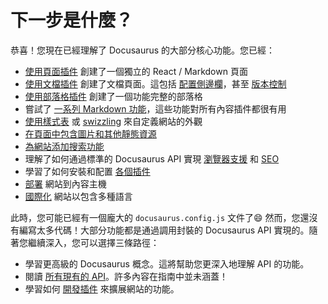 # 下一步是什麼？

恭喜！您現在已經理解了 Docusaurus 的大部分核心功能。您已經：

- [使用頁面插件](./creating-pages.mdx) 創建了一個獨立的 React / Markdown 頁面
- [使用文檔插件](./docs/docs-introduction.mdx) 創建了文檔頁面。這包括 [配置側邊欄](./docs/sidebar/index.mdx)，甚至 [版本控制](./docs/versioning.mdx)
- [使用部落格插件](../blog.mdx) 創建了一個功能完整的部落格
- 嘗試了 [一系列 Markdown 功能](./markdown-features/markdown-features-intro.mdx)，這些功能對所有內容插件都很有用
- [使用樣式表](../styling-layout.mdx) 或 [swizzling](../swizzling.mdx) 來自定義網站的外觀
- [在頁面中包含圖片和其他靜態資源](../static-assets.mdx)
- [為網站添加搜索功能](../search.mdx)
- 理解了如何通過標準的 Docusaurus API 實現 [瀏覽器支援](../browser-support.mdx) 和 [SEO](../seo.mdx)
- 學習了如何安裝和配置 [各個插件](../using-plugins.mdx)
- [部署](../deployment.mdx) 網站到內容主機
- [國際化](../i18n/i18n-tutorial.mdx) 網站以包含多種語言

此時，您可能已經有一個龐大的 `docusaurus.config.js` 文件了😄 然而，您還沒有編寫太多代碼！大部分功能都是通過調用封裝的 Docusaurus API 實現的。隨著您繼續深入，您可以選擇三條路徑：

- 學習更高級的 Docusaurus 概念。這將幫助您更深入地理解 API 的功能。
- 閱讀 [所有現有的 API](../docusaurus-core.mdx)。許多內容在指南中並未涵蓋！
- 學習如何 [開發插件](../api/plugin-methods/README.mdx) 來擴展網站的功能。